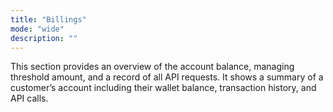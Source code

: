 ```yaml
---
title: "Billings"
mode: "wide"
description: ""
---
```



This section provides an overview of the account balance, managing threshold amount, and a record of all API requests. It shows a summary of a customer’s account including their wallet balance, transaction history, and API calls.

